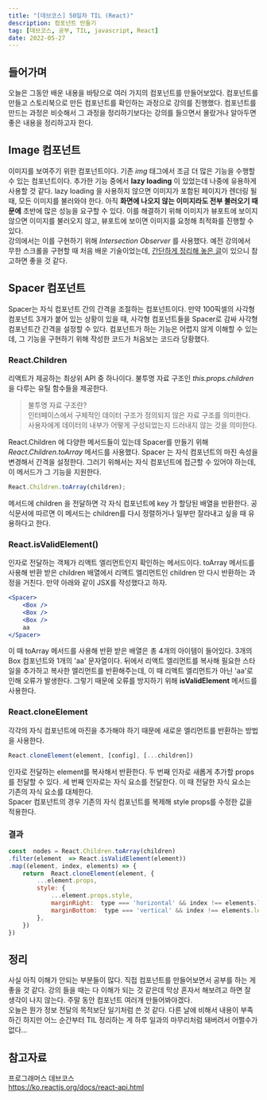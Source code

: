 ```yaml
---
title: "[데브코스] 50일차 TIL (React)"
description: 컴포넌트 만들기
tag: [데브코스, 공부, TIL, javascript, React]
date: 2022-05-27
---
```


## 들어가며
오늘은 그동안 배운 내용을 바탕으로 여러 가지의 컴포넌트를 만들어보았다. 컴포넌트를 만들고 스토리북으로 만든 컴포넌트를 확인하는 과정으로 강의를 진행했다. 컴포넌트를 만드는 과정은 비슷해서 그 과정을 정리하기보다는 강의를 들으면서 몰랐거나 알아두면 좋은 내용을 정리하고자 한다.

## Image 컴포넌트
이미지를 보여주기 위한 컴포넌트이다. 기존 _img_ 태그에서 조금 더 많은 기능을 수행할 수 있는 컴포넌트이다. 추가한 기능 중에서 **lazy loading** 이 있었는데 나중에 유용하게 사용할 것 같다. lazy loading 을 사용하지 않으면 이미지가 포함된 페이지가 렌더링 될 때, 모든 이미지를 불러와야 한다. 아직 **화면에 나오지 않는 이미지라도 전부 불러오기 때문에** 초반에 많은 성능을 요구할 수 있다. 이를 해결하기 위해 이미지가 뷰포트에 보이지 않으면 이미지를 불러오지 않고, 뷰포트에 보이면 이미지를 요청해 최적화를 진행할 수 있다.  
강의에서는 이를 구현하기 위해 _Intersection Observer_ 를 사용했다. 예전 강의에서 무한 스크롤을 구현할 때 처음 배운 기술이었는데, [간단하게 정리해 놓은 글](https://jeongki.dev/post/%EB%8D%B0%EB%B8%8C%EC%BD%94%EC%8A%A4-25%EC%9D%BC%EC%B0%A8-til-%EB%AC%B4%ED%95%9C-%EC%8A%A4%ED%81%AC%EB%A1%A4-%EA%B5%AC%ED%98%84)이 있으니 참고하면 좋을 것 같다. 

## Spacer 컴포넌트
Spacer는 자식 컴포넌트 간의 간격을 조절하는 컴포넌트이다. 만약 100픽셀의 사각형 컴포넌트 3개가 붙어 있는 상황이 있을 때, 사각형 컴포넌트들을 Spacer로 감싸 사각형 컴포넌트간 간격을 설정할 수 있다. 컴포넌트가 하는 기능은 어렵지 않게 이해할 수 있는데, 그 기능을 구현하기 위해 작성한 코드가 처음보는 코드라 당황했다. 

### React.Children
리액트가 제공하는 최상위 API 중 하나이다. 불투명 자료 구조인 _this.props.children_ 을 다루는 유틸 함수들을 제공한다.  
> 불투명 자료 구조란?  
> 인터페이스에서 구체적인 데이터 구조가 정의되지 않은 자료 구조를 의미한다. 사용자에게 데이터의 내부가 어떻게 구성되었는지 드러내지 않는 것을 의미한다. 

React.Children 에 다양한 메서드들이 있는데 Spacer를 만들기 위해 _React.Children.toArray_ 메서드를 사용했다. Spacer 는 자식 컴포넌트의 마진 속성을 변경해서 간격을 설정한다. 그러기 위해서는 자식 컴포넌트에 접근할 수 있어야 하는데, 이 메서드가 그 기능을 지원한다. 
```javascript
React.Children.toArray(children);
```
메서드에 children 을 전달하면 각 자식 컴포넌트에 key 가 할당된 배열을 반환한다. 공식문서에 따르면 이 메서드는 children를 다시 정렬하거나 일부만 잘라내고 싶을 때 유용하다고 한다.

### React.isValidElement()
인자로 전달하는 객체가 리액트 엘리먼트인지 확인하는 메서드이다. toArray 메서드를 사용해 반환 받은 children 배열에서 리액트 엘리먼트인 children 만 다시 반환하는 과정을 거친다. 만약 아래와 같이 JSX를 작성했다고 하자.
```jsx
<Spacer>
	<Box />
	<Box />
	<Box />
	aa
</Spacer>
```
이 때 toArray 메서드를 사용해 반환 받은 배열은 총 4개의 아이템이 들어있다. 3개의 Box 컴포넌트와 1개의 'aa' 문자열이다. 뒤에서 리액트 엘리먼트를 복사해 필요한 스타일을 추가하고 복사한 엘리먼트를 반환해주는데, 이 때 리액트 엘리먼트가 아닌 'aa'로 인해 오류가 발생한다. 그렇기 때문에 오류를 방지하기 위해 **isValidElement** 메서드를 사용한다.

### React.cloneElement
각각의 자식 컴포넌트에 마진을 추가해야 하기 때문에 새로운 엘리먼트를 반환하는 방법을 사용한다. 
```javascript
React.cloneElement(element, [config], [...children])
```
인자로 전달하는 element를 복사해서 반환한다. 두 번째 인자로 새롭게 추가할 props를 전달할 수 있다. 세 번째 인자로는 자식 요소를 전달한다. 이 때 전달한 자식 요소는 기존의 자식 요소를 대체한다.   
Spacer 컴포넌트의 경우 기존의 자식 컴포넌트를 복제해 style props를 수정한 값을 적용한다. 

### 결과
```javascript
const  nodes = React.Children.toArray(children)
.filter(element  => React.isValidElement(element))
.map((element, index, elements) => {
	return  React.cloneElement(element, {
		...element.props,
		style: {
			...element.props.style,
			marginRight:  type === 'horizontal' && index !== elements.length -1 ? size : undefined,
			marginBottom:  type === 'vertical' && index !== elements.length - 1 ? size : undefined,
		},
	})
})
```

## 정리
사실 아직 이해가 안되는 부분들이 많다. 직접 컴포넌트를 만들어보면서 공부를 하는 게 좋을 것 같다. 강의 들을 때는 다 이해가 되는 것 같은데 막상 혼자서 해보려고 하면 잘 생각이 나지 않는다. 주말 동안 컴포넌트 여러개 만들어봐야겠다.   
오늘은 뭔가 정보 전달의 목적보단 일기처럼 쓴 것 같다. 다른 날에 비해서 내용이 부족하긴 하지만 어느 순간부터 TIL 정리하는 게 하루 일과의 마무리처럼 돼버려서 어쩔수가 없다... 

## 참고자료
프로그래머스 데브코스  
https://ko.reactjs.org/docs/react-api.html  
